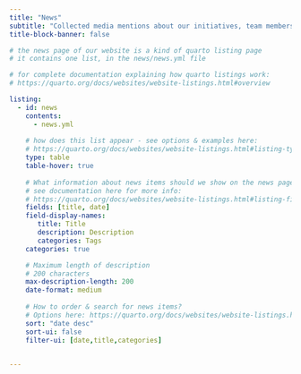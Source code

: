 ```yaml
---
title: "News"
subtitle: "Collected media mentions about our initiatives, team members and partnered projects."
title-block-banner: false

# the news page of our website is a kind of quarto listing page
# it contains one list, in the news/news.yml file 

# for complete documentation explaining how quarto listings work: 
# https://quarto.org/docs/websites/website-listings.html#overview

listing:
  - id: news
    contents: 
      - news.yml
      
    # how does this list appear - see options & examples here:
    # https://quarto.org/docs/websites/website-listings.html#listing-types  
    type: table
    table-hover: true 
    
    # What information about news items should we show on the news page?
    # see documentation here for more info: 
    # https://quarto.org/docs/websites/website-listings.html#listing-fields            
    fields: [title, date]
    field-display-names:
       title: Title
       description: Description
       categories: Tags
    categories: true

    # Maximum length of description  
    # 200 characters
    max-description-length: 200 
    date-format: medium
    
    # How to order & search for news items?
    # Options here: https://quarto.org/docs/websites/website-listings.html#sorting-items  
    sort: "date desc"   
    sort-ui: false
    filter-ui: [date,title,categories]
    

---
```

